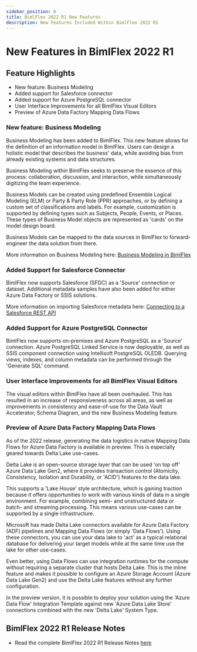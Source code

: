---
sidebar_position: 6
title: BimlFlex 2022 R1 New Features
description: New Features Included Within BimlFlex 2022 R1
---
# New Features in BimlFlex 2022 R1

## Feature Highlights

* New feature: Business Modeling
* Added support for Salesforce connector
* Added support for Azure PostgreSQL connector
* User Interface Improvements for all BimlFlex Visual Editors
* Preview of Azure Data Factory Mapping Data Flows

### New feature: Business Modeling

Business Modeling has been added to BimlFlex.
This new feature allows for the definition of an information model in BimlFlex.
Users can design a holistic model that describes the business' data, while avoiding bias from already existing systems and data structures.

Business Modeling within BimlFlex seeks to preserve the essence of this process: collaboration, discussion, and interaction, while simultaneously digitizing the team experience.

Business Models can be created using predefined Ensemble Logical Modeling (ELM) or Party & Party Role (PPR) approaches, or by defining a custom set of classifications and labels.
For example, customization is supported by defining types such as Subjects, People, Events, or Places.
These types of Business Model objects are represented as 'cards' on the model design board.

Business Models can be mapped to the data sources in BimlFlex to forward-engineer the data solution from there.

More information on Business Modeling here: [Business Modeling in BimlFlex](../metadata-editors/business-modeling)

### Added Support for Salesforce Connector

BimlFlex now supports Salesforce (SFDC) as a 'Source' connection or dataset.
Additional metadata samples have also been added for either Azure Data Factory or SSIS solutions.

More information on importing Salesforce metadata here: [Connecting to a Salesforce REST API](../scenarios/source-salesforce-rest-api)

### Added Support for Azure PostgreSQL Connector

BimlFlex now supports on-premises and Azure PostgreSQL as a 'Source' connection.
Azure PostgreSQL Linked Service is now deployable, as well as SSIS component connection using Intellisoft PostgreSQL OLEDB.
Querying views, indexes, and column metadata can be performed through the 'Generate SQL' command.

### User Interface Improvements for all BimlFlex Visual Editors

The visual editors within BimlFlex have all been overhauled.
This has resulted in an increase of responsiveness across all areas, as well as improvements in consistency and ease-of-use for the Data Vault Accelerator, Schema Diagram, and the new Business Modeling feature.

### Preview of Azure Data Factory Mapping Data Flows

As of the 2022 release, generating the data logistics in native Mapping Data Flows for Azure Data Factory is available in preview.
This is especially geared towards Delta Lake use-cases.

Delta Lake is an open-source storage layer that can be used 'on top off' Azure Data Lake Gen2, where it provides transaction control (Atomicity, Consistency, Isolation and Durability, or 'ACID') features to the data lake.

This supports a 'Lake House' style architecture, which is gaining traction because it offers opportunities to work with various kinds of data in a single environment.
For example, combining semi- and unstructured data or batch- and streaming processing.
This means various use-cases can be supported by a single infrastructure.

Microsoft has made Delta Lake connectors available for Azure Data Factory (ADF) pipelines and Mapping Data Flows (or simply 'Data Flows').
Using these connectors, you can use your data lake to 'act' as a typical relational database for delivering your target models while at the same time use the lake for other use-cases.

Even better, using Data Flows can use integration runtimes for the compute without requiring a separate cluster that hosts Delta Lake.
This is the inline feature and makes it possible to configure an Azure Storage Account (Azure Data Lake Gen2) and use the Delta Lake features without any further configuration.

In the preview version, it is possible to deploy your solution using the 'Azure Data Flow' Integration Template against new 'Azure Data Lake Store' connections combined with the new 'Delta Lake' System Type.

## BimlFlex 2022 R1 Release Notes

* Read the complete BimlFlex 2022 R1 Release Notes [here](./release-notes-2022.1)